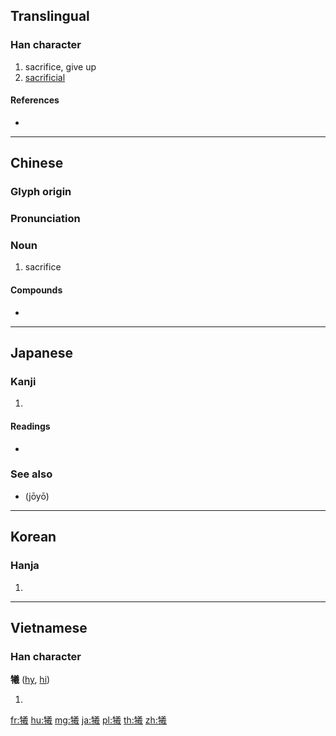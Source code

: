 {{also|犠|牺}}
==Translingual==
{{Han simplified forms|犧|犠|牺}}
===Han character===
{{Han char|rn=93|rad=牛|as=16|sn=20|four=28553|canj=HQTGS}}

# sacrifice, give up
# [[sacrificial]]

====References====
* {{Han ref|kx=0705.090|dkj=20209|dj=1117.350|hdz=31822.040|uh=72A7|ud=29351|bh=C4EB|bd=50411}}

----

==Chinese==
{{zh-forms|s=牺}}

===Glyph origin===
{{Han etym}}

===Pronunciation===
{{zh-pron
|m=xī
|c=hei1
|h=pfs=
|md=
|mn=
|w=
|mc=y
|oc=y
|cat=n
}}

===Noun===
{{zh-noun}}

# sacrifice

====Compounds====
* {{zh-l|犧牲|xīshēng}}

----

==Japanese==

===Kanji===
{{ja-kanji|grade=|rs=牛16}}

# {{defn|lang=ja|sort=牛16}}

====Readings====
* {{ja-readings|on=[[ぎ]] (gi), [[き]] (ki)|kun=[[いけにえ]] (ikenie)}}

===See also===
* {{l|ja|犠}} (jōyō)

----

==Korean==

===Hanja===
{{ko-hanja|hangeul=[[희]], [[사]]|eumhun=|rv=hui, sa|mr=hŭi, sa|y=huy, sa}}

# {{defn|lang=ko|sort=牛16}}

----

==Vietnamese==

===Han character===
'''犧''' ([[hy]], [[hi]])

# {{defn|lang=vi}}

[[fr:犧]]
[[hu:犧]]
[[mg:犧]]
[[ja:犧]]
[[pl:犧]]
[[th:犧]]
[[zh:犧]]